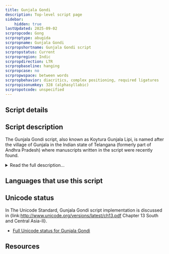 ```yaml
---
title: Gunjala Gondi
description: Top-level script page
sidebar:
    hidden: true
lastUpdated: 2025-09-02
scrpropcode: Gong
scrproptype: abugida
scrpropname: Gunjala Gondi
scrpropshortname: Gunjala Gondi script
scrpropstatus: Current
scrpropregion: Indic
scrpropdirection: LTR
scrpropbaseline: hanging
scrpropcase: no
scrpropwspace: between words
scrpropbehavior: diacritics, complex positioning, required ligatures
scrpropisonumkey: 328 (alphasyllabic)
scrpropotcode: unspecified
---
```



## Script details

<ScriptDetails />

## Script description

The Gunjala Gondi script, also known as Koytura Gunjala Lipi, is named after the village of Gunjala in the Indian state of Telangana (formerly part of Andhra Pradesh) where manuscripts written in the script were recently found.

<details>
<summary>Read the full description...</summary>The script is used to write the Gondi language and is distinct from the [Masaram Gondi](/scrlang/scripts/gonm) script designed in 1928 by Munshi Mangal Singh Masaram.

Gunjala Gondi manuscripts have been dated to 1750 and reference events as early as the 6th and 7th centuries.  The script is cursive, hand-written sources showing syllables of a word connected using pen strokes.  It does not appear to be genetically related to other scripts, although it strongly resembles the [Modi](/scrlang/scripts/Modi) script in appearance and style.  Whilst the vowel order follows the Brahmi pattern, the consonant order does not, starting with _ya_, rather than the usual _ka_.  Vowel signs and modifiers are placed to the right of the consonant or above the head-stroke at the right edge.

Gunjala Gondi is currently undergoing something of a revival.  Professor Jayadhir Tirumal Rao, who has researched the script is quoted as saying:“Andhra Pradesh has 34 tribal communities and none of them has a script except the Gondi community. The script is their self-esteem and we took up the task of preserving it by reviving the language.”.  Teaching materials have been developed in the script and it is being taught in a number of schools in villages with a high Gond population.
</details>

## Languages that use this script

<WsList script='Gong' wsMax='5' />

## Unicode status

In The Unicode Standard, Gunjala Gondi script implementation is discussed in {link:http://www.unicode.org/versions/latest/ch13.pdf Chapter 13 South and Central Asia-II}.

- [Full Unicode status for Gunjala Gondi](/scrlang/unicode/gong-unicode.md)



## Resources

<ScriptResources detailSummary='seemore' />


